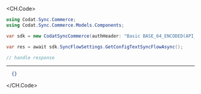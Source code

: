 
<CH.Code>
```csharp GetConfigTextSyncFlow.cs
using Codat.Sync.Commerce;
using Codat.Sync.Commerce.Models.Components;

var sdk = new CodatSyncCommerce(authHeader: "Basic BASE_64_ENCODED(API_KEY)");

var res = await sdk.SyncFlowSettings.GetConfigTextSyncFlowAsync();

// handle response
```
---

```json Example Response
  {}
```
</CH.Code>
